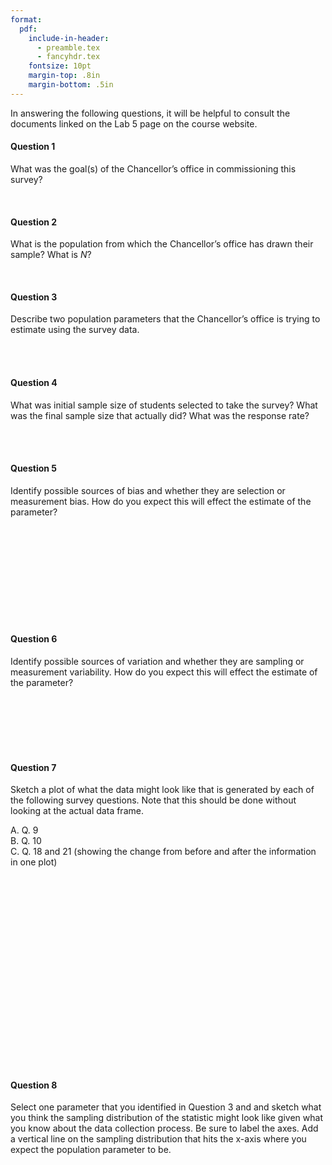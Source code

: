 ```yaml
---
format:
  pdf:
    include-in-header:
      - preamble.tex
      - fancyhdr.tex
    fontsize: 10pt
    margin-top: .8in
    margin-bottom: .5in
---
```


\thispagestyle{empty}

\begin{center}
\textsc{Stat 20: Lab 5.1: People's Park} \\
\noindent\rule{12cm}{0.4pt}
\end{center}

In answering the following questions, it will be helpful to consult the documents linked on the Lab 5 page on the course website.

#### Question 1

What was the goal(s) of the Chancellor's office in commissioning this survey?

\

#### Question 2

What is the population from which the Chancellor's office has drawn their sample? What is $N$?

\

#### Question 3

Describe two population parameters that the Chancellor's office is trying to estimate using the survey data.

\
\

#### Question 4

What was initial sample size of students selected to take the survey? What was the final sample size that actually did? What was the response rate?

\
\

#### Question 5

Identify possible sources of bias and whether they are selection or measurement bias. How do you expect this will effect the estimate of the parameter?

\
\
\
\
\
\
\
\
\


#### Question 6

Identify possible sources of variation and whether they are sampling or measurement variability. How do you expect this will effect the estimate of the parameter?

\
\
\
\
\

<!-- #### Question 6 -->

<!-- Consider the type of data collected in question 8, which is measured using the Likert Scale. Review the Wikipedia article on the Likert Scale (particularly the Scoring and Analysis section) to determine: Where does this type of data fall in the Data Taxonomy?  -->

<!-- \ -->

<!-- #### Question 7 -->

<!-- Sketch a data frame of what the first 5 rows of the data frame might look like that contains the responses from the first 5 students. Include columns showing what the data might look like that comes out of questions 1, 7, and 8. Note that in the data set, the data values are all translated from words into numbers. Speculate as to how this translation is done. -->

<!-- \ -->
<!-- \ -->
<!-- \ -->
<!-- \ -->
<!-- \ -->
<!-- \ -->
<!-- \ -->
<!-- \ -->
<!-- \ -->
<!-- \ -->
<!-- \ -->
<!-- \ -->
<!-- \ -->
<!-- \ -->


#### Question 7

Sketch a plot of what the data might look like that is generated by each of the following survey questions. Note that this should be done without looking at the actual data frame.

A. Q. 9  
B. Q. 10  
C. Q. 18 and 21 (showing the change from before and after the information in one plot)

\
\
\
\
\
\
\
\
\
\
\
\
\
\
\
\
\
\

#### Question 8

Select one parameter that you identified in Question 3 and and sketch what you think the sampling distribution of the statistic might look like given what you know about the data collection process. Be sure to label the axes. Add a vertical line on the sampling distribution that hits the x-axis where you expect the population parameter to be.
